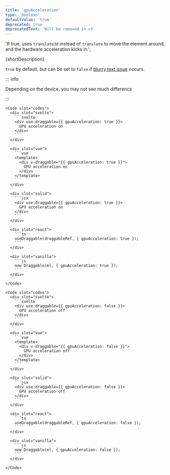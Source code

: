 ```yaml
---
title: 'gpuAcceleration'
type: 'boolean'
defaultValue: 'true'
deprecated: true
deprecatedText: 'Will be removed in v3'
---
```




  'If true, uses `translate3d` instead of `translate` to move the element around, and the hardware acceleration kicks in.';

{shortDescription}

`true` by default, but can be set to `false` if [blurry text issue](https://developpaper.com/question/why-does-the-use-of-css3-translate3d-result-in-blurred-display/) occurs.

::: info

Depending on the device, you may not see much difference

:::

<Examples client:load>
  <Example>
    <AccelerationExample client:visible slot="demo" />

    <Code slot="codes">
      <div slot="svelte">
        ```svelte
        <div use:draggable={{ gpuAcceleration: true }}>
          GPU acceleration on
        </div>
        ```
      </div>

      <div slot="vue">
        ```vue
        <template>
          <div v-draggable="{{ gpuAcceleration: true }}">
            GPU acceleration on
          </div>
        </template>
        ```
      </div>

      <div slot="solid">
        ```jsx
        <div use:draggable={{ gpuAcceleration: true }}>
          GPU acceleration on
        </div>
        ```
      </div>

      <div slot="react">
        ```ts
        useDraggable(draggableRef, { gpuAcceleration: true });
        ```
      </div>

      <div slot="vanilla">
        ```js
        new Draggable(el, { gpuAcceleration: true });
        ```
      </div>

    </Code>

  </Example>

  <Example>
    <NoAccelerationExample client:visible slot="demo" />

    <Code slot="codes">
      <div slot="svelte">
        ```svelte
        <div use:draggable={{ gpuAcceleration: false }}>
          GPU acceleration off
        </div>
        ```
      </div>

      <div slot="vue">
        ```vue
        <template>
          <div v-draggable="{{ gpuAcceleration: false }}">
            GPU acceleration off
          </div>
        </template>
        ```
      </div>

      <div slot="solid">
        ```jsx
        <div use:draggable={{ gpuAcceleration: false }}>
          GPU acceleration off
        </div>
        ```
      </div>

      <div slot="react">
        ```ts
        useDraggable(draggableRef, { gpuAcceleration: false });
        ```
      </div>

      <div slot="vanilla">
        ```js
        new Draggable(el, { gpuAcceleration: false });
        ```
      </div>

    </Code>

  </Example>
</Examples>
